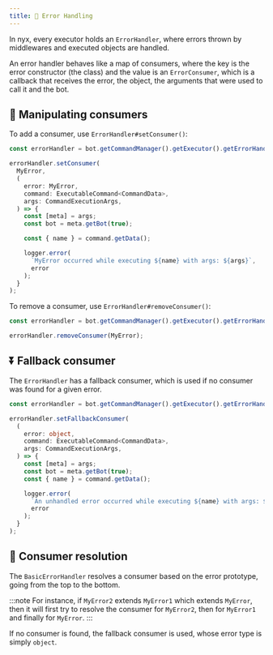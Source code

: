 ```yaml
---
title: 💫 Error Handling
---
```


In nyx, every executor holds an `ErrorHandler`, where errors thrown by middlewares and executed objects are handled.

An error handler behaves like a map of consumers, where the key is the error constructor (the class) and the value is an
`ErrorConsumer`, which is a callback that receives the error, the object, the arguments that were used to call it
and the bot.

## 🔨 Manipulating consumers

To add a consumer, use `ErrorHandler#setConsumer()`:

```ts
const errorHandler = bot.getCommandManager().getExecutor().getErrorHandler();

errorHandler.setConsumer(
  MyError,
  (
    error: MyError,
    command: ExecutableCommand<CommandData>,
    args: CommandExecutionArgs,
  ) => {
    const [meta] = args;
    const bot = meta.getBot(true);

    const { name } = command.getData();

    logger.error(
      `MyError occurred while executing ${name} with args: ${args}`,
      error
    );
  }
);
```

To remove a consumer, use `ErrorHandler#removeConsumer()`:

```ts
const errorHandler = bot.getCommandManager().getExecutor().getErrorHandler();

errorHandler.removeConsumer(MyError);
```

## ⏬ Fallback consumer

The `ErrorHandler` has a fallback consumer, which is used if no consumer was found for a given error.

```ts
const errorHandler = bot.getCommandManager().getExecutor().getErrorHandler();

errorHandler.setFallbackConsumer(
  (
    error: object,
    command: ExecutableCommand<CommandData>,
    args: CommandExecutionArgs,
  ) => {
    const [meta] = args;
    const bot = meta.getBot(true);
    const { name } = command.getData();

    logger.error(
      `An unhandled error occurred while executing ${name} with args: ${args}`,
      error
    );
  }
);
```

## 🔎 Consumer resolution

The `BasicErrorHandler` resolves a consumer based on the error prototype, going from the top to the bottom.

:::note
For instance, if `MyError2` extends `MyError1` which extends `MyError`, then it will first try to resolve the consumer
for `MyError2`, then for `MyError1` and finally for `MyError`.
:::

If no consumer is found, the fallback consumer is used, whose error type is simply `object`.
